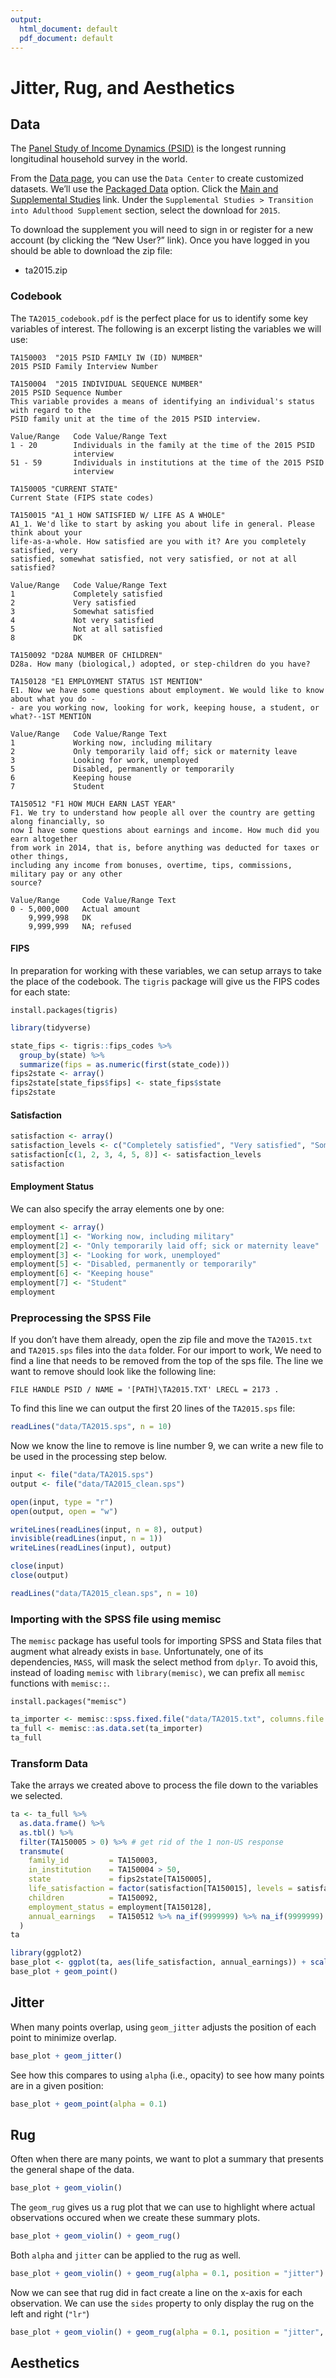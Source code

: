 ```yaml
---
output:
  html_document: default
  pdf_document: default
---
```


# Jitter, Rug, and Aesthetics {#jitter-rug}

## Data

The [Panel Study of Income Dynamics (PSID)](https://psidonline.isr.umich.edu) is the 
longest running longitudinal household survey in the world.

From the [Data page](https://simba.isr.umich.edu/data/data.aspx), you can use the `Data Center`
to create customized datasets. We'll use the 
[Packaged Data](https://simba.isr.umich.edu/data/PackagedData.aspx) option. Click the 
[Main and Supplemental Studies](https://simba.isr.umich.edu/Zips/ZipMain.aspx) link. Under 
the `Supplemental Studies > Transition into Adulthood Supplement` section, select the download
for `2015`.

To download the supplement you will need to sign in or register for a new account (by clicking the
"New User?" link). Once you have logged in you should be able to download the zip file:

* ta2015.zip

### Codebook

The `TA2015_codebook.pdf` is the perfect place for us to identify some key variables of interest.
The following is an excerpt listing the variables we will use:

```
TA150003  "2015 PSID FAMILY IW (ID) NUMBER"
2015 PSID Family Interview Number

TA150004  "2015 INDIVIDUAL SEQUENCE NUMBER"
2015 PSID Sequence Number
This variable provides a means of identifying an individual's status with regard to the
PSID family unit at the time of the 2015 PSID interview.

Value/Range   Code Value/Range Text
1 - 20        Individuals in the family at the time of the 2015 PSID
              interview
51 - 59       Individuals in institutions at the time of the 2015 PSID
              interview

TA150005 "CURRENT STATE"
Current State (FIPS state codes)

TA150015 "A1_1 HOW SATISFIED W/ LIFE AS A WHOLE"
A1_1. We'd like to start by asking you about life in general. Please think about your
life-as-a-whole. How satisfied are you with it? Are you completely satisfied, very
satisfied, somewhat satisfied, not very satisfied, or not at all satisfied?

Value/Range   Code Value/Range Text
1             Completely satisfied
2             Very satisfied
3             Somewhat satisfied
4             Not very satisfied
5             Not at all satisfied
8             DK

TA150092 "D28A NUMBER OF CHILDREN"
D28a. How many (biological,) adopted, or step-children do you have?

TA150128 "E1 EMPLOYMENT STATUS 1ST MENTION"
E1. Now we have some questions about employment. We would like to know about what you do -
- are you working now, looking for work, keeping house, a student, or what?--1ST MENTION

Value/Range   Code Value/Range Text
1             Working now, including military
2             Only temporarily laid off; sick or maternity leave
3             Looking for work, unemployed
5             Disabled, permanently or temporarily
6             Keeping house
7             Student

TA150512 "F1 HOW MUCH EARN LAST YEAR"
F1. We try to understand how people all over the country are getting along financially, so
now I have some questions about earnings and income. How much did you earn altogether
from work in 2014, that is, before anything was deducted for taxes or other things,
including any income from bonuses, overtime, tips, commissions, military pay or any other
source?

Value/Range     Code Value/Range Text
0 - 5,000,000   Actual amount
    9,999,998   DK
    9,999,999   NA; refused
```

#### FIPS

In preparation for working with these variables, we can setup arrays to take the place
of the codebook. The `tigris` package will give us the FIPS codes for each state:
```
install.packages(tigris)
```
```r
library(tidyverse)

state_fips <- tigris::fips_codes %>%
  group_by(state) %>%
  summarize(fips = as.numeric(first(state_code)))
fips2state <- array()
fips2state[state_fips$fips] <- state_fips$state
fips2state
```

#### Satisfaction

```r
satisfaction <- array()
satisfaction_levels <- c("Completely satisfied", "Very satisfied", "Somewhat satisfied", "Not very satisfied", "Not at all satisfied", "DK")
satisfaction[c(1, 2, 3, 4, 5, 8)] <- satisfaction_levels
satisfaction
```

#### Employment Status

We can also specify the array elements one by one:
```r
employment <- array()
employment[1] <- "Working now, including military"
employment[2] <- "Only temporarily laid off; sick or maternity leave"
employment[3] <- "Looking for work, unemployed"
employment[5] <- "Disabled, permanently or temporarily"
employment[6] <- "Keeping house"
employment[7] <- "Student"
employment
```

### Preprocessing the SPSS File

If you don't have them already, open the zip file and move the `TA2015.txt` and `TA2015.sps` files 
into the `data` folder. For our import to work, We need to find a line that needs to be removed 
from the top of the sps file. The line we want to remove should look like the following line:

```
FILE HANDLE PSID / NAME = '[PATH]\TA2015.TXT' LRECL = 2173 .
```

To find this line we can output the first 20 lines of the `TA2015.sps` file:
```r
readLines("data/TA2015.sps", n = 10)
```

Now we know the line to remove is line number 9, we can write a new file to be
used in the processing step below.

```r
input <- file("data/TA2015.sps")
output <- file("data/TA2015_clean.sps")

open(input, type = "r")
open(output, open = "w")

writeLines(readLines(input, n = 8), output)
invisible(readLines(input, n = 1))
writeLines(readLines(input), output)

close(input)
close(output)

readLines("data/TA2015_clean.sps", n = 10)
```

### Importing with the SPSS file using memisc

The `memisc` package has useful tools for importing SPSS and Stata files that augment what
already exists in `base`. Unfortunately, one of its dependencies, `MASS`, will mask
the select method from `dplyr`. To avoid this, instead of loading `memisc` with 
`library(memisc)`, we can prefix all `memisc` functions with `memisc::`.

```
install.packages("memisc")
```

```r
ta_importer <- memisc::spss.fixed.file("data/TA2015.txt", columns.file = "data/TA2015_clean.sps", varlab.file = "data/TA2015_clean.sps", to.lower = FALSE)
ta_full <- memisc::as.data.set(ta_importer)
ta_full
```

### Transform Data

Take the arrays we created above to process the file down to the variables we selected.

```r
ta <- ta_full %>%
  as.data.frame() %>%
  as.tbl() %>%
  filter(TA150005 > 0) %>% # get rid of the 1 non-US response
  transmute(
    family_id         = TA150003, 
    in_institution    = TA150004 > 50, 
    state             = fips2state[TA150005], 
    life_satisfaction = factor(satisfaction[TA150015], levels = satisfaction_levels, ordered = TRUE), 
    children          = TA150092, 
    employment_status = employment[TA150128], 
    annual_earnings   = TA150512 %>% na_if(9999999) %>% na_if(9999999)
  )
ta
```

```r
library(ggplot2)
base_plot <- ggplot(ta, aes(life_satisfaction, annual_earnings)) + scale_y_log10()
base_plot + geom_point()
```

## Jitter

When many points overlap, using `geom_jitter` adjusts the position of each point to minimize overlap.

```r
base_plot + geom_jitter()
```

See how this compares to using `alpha` (i.e., opacity) to see how many points are in a given position:

```r
base_plot + geom_point(alpha = 0.1)
```


## Rug

Often when there are many points, we want to plot a summary that presents the general shape of the data.

```r
base_plot + geom_violin()
```

The `geom_rug` gives us a rug plot that we can use to highlight where actual observations occured when
we create these summary plots.

```r
base_plot + geom_violin() + geom_rug()
```

Both `alpha` and `jitter` can be applied to the rug as well.

```r
base_plot + geom_violin() + geom_rug(alpha = 0.1, position = "jitter")
```

Now we can see that rug did in fact create a line on the x-axis for each observation. We can use the `sides`
property to only display the rug on the left and right (`"lr"`)

```r
base_plot + geom_violin() + geom_rug(alpha = 0.1, position = "jitter", sides = "lr")
```

## Aesthetics
